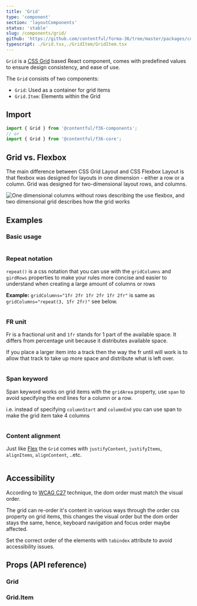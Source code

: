 ```yaml
---
title: 'Grid'
type: 'component'
section: 'layoutComponents'
status: 'stable'
slug: /components/grid/
github: 'https://github.com/contentful/forma-36/tree/master/packages/core/src/Grid'
typescript: ./Grid.tsx,./GridItem/GridItem.tsx
---
```


`Grid` is a [CSS Grid](https://developer.mozilla.org/en-US/docs/Glossary/Grid) based React component, comes with predefined values to ensure design consistency, and ease of use.

The `Grid` consists of two components:

- `Grid`: Used as a container for grid items
- `Grid.Item`: Elements within the Grid

## Import

```js static=true
import { Grid } from '@contentful/f36-components';
// or
import { Grid } from '@contentful/f36-core';
```

## Grid vs. Flexbox

The main difference between CSS Grid Layout and CSS Flexbox Layout is that flexbox was designed for layouts in one dimension - either a row or a column.
Grid was designed for two-dimensional layout rows, and columns.

![One dimensional columns without rows describing the use flexbox, and two dimensional grid describes how the grid works](/docs-images/grid_vs_flexbox.png)

## Examples

### Basic usage

```jsx file=examples/BasicGridExample.tsx

```

### Repeat notation

`repeat()` is a css notation that you can use with the `gridColumns` and `girdRows` properties to make your rules more concise and easier to understand when creating a large amount of columns or rows

**Example:** `gridColumns="1fr 2fr 1fr 2fr 1fr 2fr"` is same as `gridColumns="repeat(3, 1fr 2fr)"` see below.

```jsx file=examples/RepeatNotationGridExample.tsx

```

### FR unit

Fr is a fractional unit and `1fr` stands for 1 part of the available space. It differs from percentage unit because it distributes available space.

If you place a larger item into a track then the way the fr until will work is to allow that track to take up more space and distribute what is left over.

```jsx file=examples/FrGridExample.tsx

```

### Span keyword

Span keyword works on grid items with the `gridArea` property, use `span` to avoid specifying the end lines for a column or a row.

i.e. instead of specifying `columnStart` and `columnEnd` you can use span to make the grid item take 4 columns

```jsx file=examples/SpanKeywordGridExample.tsx

```

### Content alignment

Just like [Flex] the `Grid` comes with `justifyContent`, `justifyItems`, `alignItems`, `alignContent`, ..etc.

```jsx file=examples/ContentAlignmentGridExample.tsx

```

## Accessibility

According to [WCAG C27](https://www.w3.org/TR/WCAG20-TECHS/C27.html) technique, the dom order must match the visual order.

The grid can re-order it's content in various ways through the order css property on grid items, this changes the visual order but the dom order stays the same, hence,
keyboard navigation and focus order maybe affected.

Set the correct order of the elements with `tabindex` attribute to avoid accessibility issues.

## Props (API reference)

### Grid

<Props of="Grid" storybookPath="/story/layout-grid--basic" />

### Grid.Item

<Props of="GridItem" />

[box]: ../components/box
[flex]: ../components/flex
